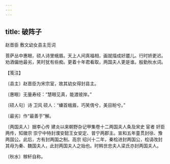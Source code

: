 ```yaml
---
---
---
```

title: 破阵子
---



赵晋臣 敷文幼女县主觅词





菩萨丛中惠眼，硕人诗里蛾眉。天上人间真福相，画就描成好靥儿。行时娇更迟。　劝酒偏他最劣，笑时犹有些痴。更着十年君看取，两国夫人更是谁。殷勤秋水词。





【笺注】


〔县主〕赵晋臣为宋宗室，故其幼女得封县主。

〔惠眼〕无量寿经：“慧眼见真，能渡彼岸。”

〔硕人句〕诗 卫风 硕人：“螓首蛾眉，巧笑倩兮，美目盼兮。”

〔最劣〕作“最善于”解。

〔两国夫人〕据李心传 建炎以来朝野杂记甲集卷十二两国夫人条及宋史 宦者 奸臣两传，知徽宗 崇宁中特封濮安懿王女安定、普宁两郡主。宣和五年童贯封徐、豫两国公。此后，方有封两国之制。高宗 绍兴十二年，秦桧进封两国公，桧请改封其母为秦、魏国夫人，此封两国夫人之始也。时韩世忠夫人梁氏亦封两国夫人。

〔秋水〕稼轩自称。